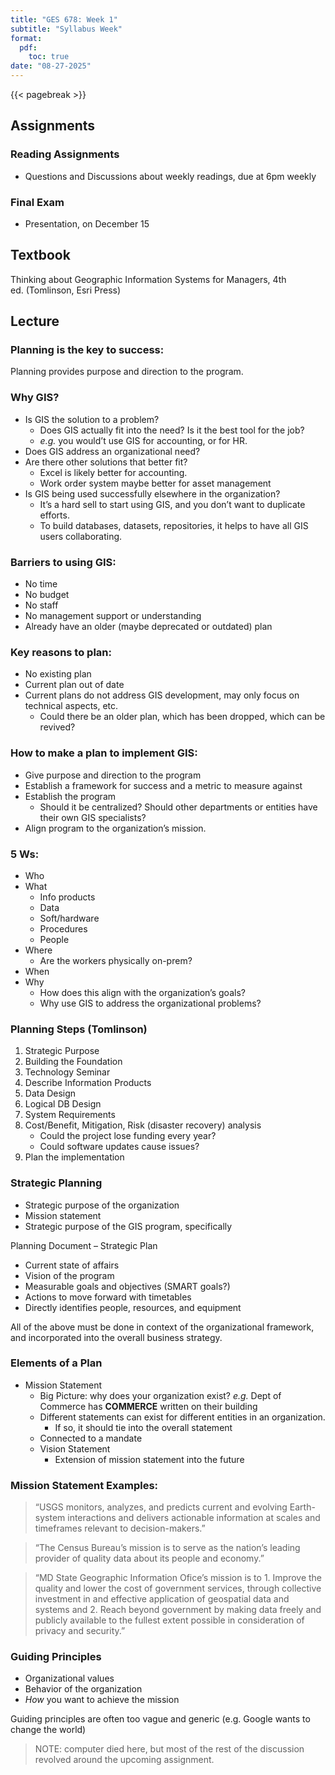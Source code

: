 ```yaml
---
title: "GES 678: Week 1"
subtitle: "Syllabus Week"
format: 
  pdf:
    toc: true
date: "08-27-2025"
---
```


{{< pagebreak >}}

## Assignments

### Reading Assignments

-   Questions and Discussions about weekly readings, due at 6pm weekly

### Final Exam

-   Presentation, on December 15

## Textbook

Thinking about Geographic Information Systems for Managers, 4th ed. (Tomlinson, Esri Press)

## Lecture

### Planning is the key to success:

Planning provides purpose and direction to the program.

### Why GIS?

-   Is GIS the solution to a problem?
    -   Does GIS actually fit into the need? Is it the best tool for the job?
    -   *e.g.* you would't use GIS for accounting, or for HR.
-   Does GIS address an organizational need?
-   Are there other solutions that better fit?
    -   Excel is likely better for accounting.
    -   Work order system maybe better for asset management
-   Is GIS being used successfully elsewhere in the organization?
    -   It's a hard sell to start using GIS, and you don't want to duplicate efforts.
    -   To build databases, datasets, repositories, it helps to have all GIS users collaborating.

### Barriers to using GIS:

-   No time
-   No budget
-   No staff
-   No management support or understanding
-   Already have an older (maybe deprecated or outdated) plan

### Key reasons to plan:

-   No existing plan
-   Current plan out of date
-   Current plans do not address GIS development, may only focus on technical aspects, etc.
    -   Could there be an older plan, which has been dropped, which can be revived?

### How to make a plan to implement GIS:

-   Give purpose and direction to the program
-   Establish a framework for success and a metric to measure against
-   Establish the program
    -   Should it be centralized? Should other departments or entities have their own GIS specialists?
-   Align program to the organization's mission.

### 5 Ws:

-   Who
-   What
    -   Info products
    -   Data
    -   Soft/hardware
    -   Procedures
    -   People
-   Where
    -   Are the workers physically on-prem?
-   When
-   Why
    -   How does this align with the organization's goals?
    -   Why use GIS to address the organizational problems?

### Planning Steps (Tomlinson)

1.  Strategic Purpose
2.  Building the Foundation
3.  Technology Seminar
4.  Describe Information Products
5.  Data Design
6.  Logical DB Design
7.  System Requirements
8.  Cost/Benefit, Mitigation, Risk (disaster recovery) analysis
    -   Could the project lose funding every year?
    -   Could software updates cause issues?
9.  Plan the implementation

### Strategic Planning

-   Strategic purpose of the organization
-   Mission statement
-   Strategic purpose of the GIS program, specifically

Planning Document -- Strategic Plan

-   Current state of affairs
-   Vision of the program
-   Measurable goals and objectives (SMART goals?)
-   Actions to move forward with timetables
-   Directly identifies people, resources, and equipment

All of the above must be done in context of the organizational framework, and incorporated into the overall business strategy.

### Elements of a Plan

-   Mission Statement
    -   Big Picture: why does your organization exist? *e.g.* Dept of Commerce has **COMMERCE** written on their building
    -   Different statements can exist for different entities in an organization.
        -   If so, it should tie into the overall statement
    -   Connected to a mandate
    -   Vision Statement
        -   Extension of mission statement into the future

### Mission Statement Examples:

> "USGS monitors, analyzes, and predicts current and evolving Earth-system interactions and delivers actionable information at scales and timeframes relevant to decision-makers."

> "The Census Bureau's mission is to serve as the nation's leading provider of quality data about its people and economy."

> "MD State Geographic Information Ofice's mission is to 
1. Improve the quality and lower the cost of government services, through collective investment in and effective application of geospatial data and systems and
2. Reach beyond government by making data freely and publicly available to the fullest extent possible in consideration of privacy and security."

### Guiding Principles

-   Organizational values
-   Behavior of the organization
-   *How* you want to achieve the mission

Guiding principles are often too vague and generic (e.g. Google wants to change the world)

> NOTE: computer died here, but most of the rest of the discussion revolved around the upcoming assignment.